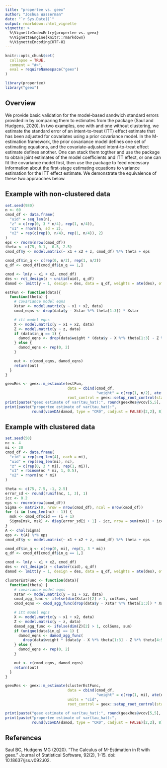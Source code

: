 ```yaml
---
title: "propertee vs. geex"
author: "Joshua Wasserman"
date: "`r Sys.Date()`"
output: rmarkdown::html_vignette
vignette: >
  %\VignetteIndexEntry{propertee vs. geex}
  %\VignetteEngine{knitr::rmarkdown}
  %\VignetteEncoding{UTF-8}
---
```


```r
knitr::opts_chunk$set(
  collapse = TRUE,
  comment = "#>",
  eval = requireNamespace("geex")
)
```

```r
library(propertee)
library("geex")
```

## Overview
We provide basic validation for the model-based sandwich standard errors provided in \texttt{propertee} by comparing them to estimates from the \texttt{geex} package (Saul and Hudgens, 2020). In two examples, one with and one without clustering, we estimate the standard error of an intent-to-treat (ITT) effect estimate that has been adjusted for covariates using a prior covariance model. In the M-estimation framework, the prior covariance model defines one set of estimating equations, and the covariate-adjusted intent-to-treat effect estimate defines another. One can stack them togther and use the \texttt{geex} package to obtain joint estimates of the model coefficients and ITT effect, or one can fit the covariance model first, then use the \texttt{propertee} package to feed necessary information about the first-stage estimating equations to variance estimation for the ITT effect estimate. We demonstrate the equivalence of these two appraoches below.

## Example with non-clustered data
```r
set.seed(980)
n <- 60
cmod_df <- data.frame(
  "uid" = seq_len(n),
  "z" = c(rep(0, 3 * n/4), rep(1, n/4)),
  "x1" = rnorm(n, sd = 2),
  "x2" = rep(c(rep(0, n/4), rep(1, n/4)), 2)
)
eps <- rnorm(nrow(cmod_df))
theta <- c(75, 0.1, -0.5, 2.5)
cmod_df$y <- model.matrix(~ x1 + x2 + z, cmod_df) %*% theta + eps

cmod_df$in_q <- c(rep(0, n/2), rep(1, n/2))
q_df <- cmod_df[cmod_df$in_q == 1,]

cmod <- lm(y ~ x1 + x2, cmod_df)
des <- rct_design(z ~ unitid(uid), q_df)
damod <- lmitt(y ~ 1, design = des, data = q_df, weights = ate(des), offset = cov_adj(cmod))

estFun <- function(data){
  function(theta) {
    # covariance model eqns
    Xstar <- model.matrix(y ~ x1 + x2, data)
    cmod_eqns <- drop(data$y - Xstar %*% theta[1:3]) * Xstar

    # itt model eqns
    X <- model.matrix(y ~ x1 + x2, data)
    Z <- model.matrix(y ~ z, data)
    if (data$in_q == 1) {
      damod_eqns <- drop(data$weight * (data$y - X %*% theta[1:3] - Z %*% theta[4:5])) * Z
    } else {
      damod_eqns <- rep(0, 2)
    }

    out <- c(cmod_eqns, damod_eqns)
    return(out)
  }
}

geexRes <- geex::m_estimate(estFun,
                            data = cbind(cmod_df,
                                         "weight" = c(rep(1, n/2), ate(des, data = q_df))),
                            root_control = geex::setup_root_control(start = rep(0.1,5)))
print(paste("geex estimate of var(tau_hat):", round(geexRes@vcov[5,5], 8)))
print(paste("propertee estimate of var(tau_hat):",
            round(vcovDA(damod, type = "CR0", cadjust = FALSE)[2,2], 8)))
```

## Example with clustered data
```r
set.seed(50)
nc <- 4
mi <- 20
cmod_df <- data.frame(
  "cid" = rep(seq_len(4), each = mi),
  "uid" = rep(seq_len(mi), nc),
  "z" = c(rep(0, 3 * mi), rep(1, mi)),
  "x1" = rbinom(nc * mi, 1, 0.5),
  "x2" = rnorm(nc * mi)
)

theta <- c(75, 7.5, -1, 2.5)
error_sd <- round(runif(nc, 1, 3), 1)
icc <- 0.2
eps <- rnorm(nrow(cmod_df))
Sigma <- matrix(0, nrow = nrow(cmod_df), ncol = nrow(cmod_df))
for (i in (seq_len(nc) - 1)) {
  msk <- cmod_df$cid == (i + 1)
  Sigma[msk, msk] <- diag(error_sd[i + 1] - icc, nrow = sum(msk)) + icc
}
A <- chol(Sigma)
eps <- t(A) %*% eps
cmod_df$y <- model.matrix(~ x1 + x2 + z, cmod_df) %*% theta + eps

cmod_df$in_q <- c(rep(0, mi), rep(1, 3 * mi))
q_df <- cmod_df[cmod_df$in_q == 1,]

cmod <- lm(y ~ x1 + x2, cmod_df)
des <- rct_design(z ~ cluster(cid), q_df)
damod <- lmitt(y ~ 1, design = des, data = q_df, weights = ate(des), offset = cov_adj(cmod))

clusterEstFunc <- function(data){
  function(theta) {
    # covariance model eqns
    Xstar <- model.matrix(y ~ x1 + x2, data)
    cmod_agg_func <- ifelse(dim(Xstar)[2] > 1, colSums, sum)
    cmod_eqns <- cmod_agg_func(drop(data$y - Xstar %*% theta[1:3]) * Xstar)

    # itt model eqns
    X <- model.matrix(y ~ x1 + x2, data)
    Z <- model.matrix(y ~ z, data)
    damod_agg_func <- ifelse(dim(Z)[2] > 1, colSums, sum)
    if (unique(data$in_q) == 1) {
      damod_eqns <- damod_agg_func(
        drop(data$weight * (data$y - X %*% theta[1:3] - Z %*% theta[4:5])) * Z)
    } else {
      damod_eqns <- rep(0, 2)
    }

    out <- c(cmod_eqns, damod_eqns)
    return(out)
  }
}

geexRes <- geex::m_estimate(clusterEstFunc,
                            data = cbind(cmod_df,
                                         "weight" = c(rep(1, mi), ate(des, data = q_df))),
                            units = "cid",
                            root_control = geex::setup_root_control(start = rep(0.1,5)))

print(paste("geex estimate of var(tau_hat):", round(geexRes@vcov[5,5], 8)))
print(paste("propertee estimate of var(tau_hat):",
            round(vcovDA(damod, type = "CR0", cadjust = FALSE)[2,2], 8)))
```

## References
Saul BC, Hudgens MG (2020). “The Calculus of M-Estimation in R with geex.” Journal of Statistical Software, 92(2), 1–15. doi: 10.18637/jss.v092.i02.
